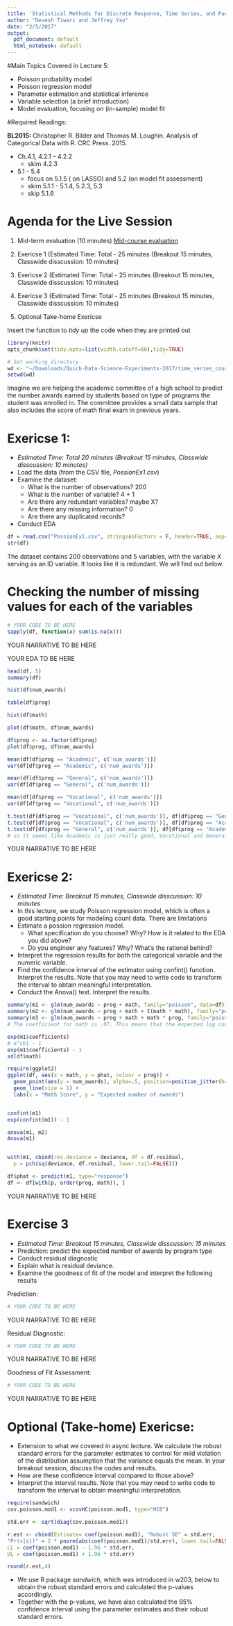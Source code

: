 ```yaml
---
title: 'Statistical Methods for Discrete Response, Time Series, and Panel Data: Live Session 5'
author: "Devesh Tiwari and Jeffrey Yau"
date: "2/5/2017"
output:
  pdf_document: default
  html_notebook: default
---
```


#Main Topics Covered in Lecture 5:

  - Poisson probability model
  - Poisson regression model
  - Parameter estimation and statistical inference
  - Variable selection (a brief introduction)
  - Model evaluation, focusing on (in-sample) model fit

#Required Readings:

**BL2015:** Christopher R. Bilder and Thomas M. Loughin. Analysis of Categorical Data with R. CRC Press. 2015.

  - Ch.4.1, 4.2.1 – 4.2.2
    - skim 4.2.3
  - 5.1 - 5.4
    - focus on 5.1.5 ( on LASSO) and 5.2 (on model fit assessment)
    - skim 5.1.1 - 5.1.4, 5.2.3, 5.3
    - skip 5.1.6 

# Agenda for the Live Session

  1. Mid-term evaluation (10 minutes)
  [Mid-course evaluation](https://www.surveymonkey.com/r/8YSFLD6)
  
  2. Exericse 1 (Estimated Time: Total - 25 minutes (Breakout 15 minutes, Classwide disscussion: 10 minutes)
  
  3. Exericse 2 (Estimated Time: Total - 25 minutes (Breakout 15 minutes, Classwide disscussion: 10 minutes)
  
  4. Exericse 3 (Estimated Time: Total - 25 minutes (Breakout 15 minutes, Classwide disscussion: 10 minutes)
  
  5. Optional Take-home Exericse 


Insert the function to *tidy up* the code when they are printed out
```r
library(knitr)
opts_chunk$set(tidy.opts=list(width.cutoff=60),tidy=TRUE)
```

```r
# Set working directory
wd <- "~/Downloads/Quick-Data-Science-Experiments-2017/time_series_course/unit5/"
setwd(wd)
```

Imagine we are helping the academic committee of a high school to predict the number awards earned by students based on type of programs the student was enrolled in. The committee provides a small data sample that also includes the score of math final exam in previous years.

# Exericse 1: 
  - *Estimated Time: Total 20 minutes (Breakout 15 minutes, Classwide disscussion: 10 minutes)*
  - Load the data (from the CSV file, *PossionEx1.csv*)
  - Examine the dataset:
    - What is the number of observations? 200
    - What is the number of variable? 4 + 1
    - Are there any redundant variables? maybe X?
    - Are there any missing information? 0
    - Are there any duplicated records? 
  - Conduct EDA


```r
df = read.csv("PossionEx1.csv", stringsAsFactors = F, header=TRUE, sep=",")
str(df)
```

The dataset contains 200 observations and 5 variables, with the variable *X* serving as an ID variable. It looks like it is redundant. We will find out below.

# Checking the number of missing values for each of the variables
```r
# YOUR CODE TO BE HERE
sapply(df, function(x) sum(is.na(x)))
```
YOUR NARRATIVE TO BE HERE

YOUR EDA TO BE HERE
```r
head(df, 5)
summary(df)

hist(df$num_awards)

table(df$prog)

hist(df$math)

plot(df$math, df$num_awards)

df$prog <- as.factor(df$prog)
plot(df$prog, df$num_awards)

mean(df[df$prog == "Academic", c('num_awards')])
var(df[df$prog == "Academic", c('num_awards')])

mean(df[df$prog == "General", c('num_awards')])
var(df[df$prog == "General", c('num_awards')])

mean(df[df$prog == "Vocational", c('num_awards')])
var(df[df$prog == "Vocational", c('num_awards')])

t.test(df[df$prog == "Vocational", c('num_awards')], df[df$prog == "General", c('num_awards')])
t.test(df[df$prog == "Vocational", c('num_awards')], df[df$prog == "Academic", c('num_awards')])
t.test(df[df$prog == "General", c('num_awards')], df[df$prog == "Academic", c('num_awards')])
# so it seems like Academic is just really good, Vocational and General are bad...

```
YOUR NARRATIVE TO BE HERE

# Exericse 2: 
  - *Estimated Time: Breakout 15 minutes, Classwide disscussion: 10 minutes*
  - In this lecture, we study Poisson regression model, which is often a good starting points for modeling count data. There are limitations 
  - Estimate a possion regression model. 
    - What specification do you choose? Why? How is it related to the EDA you did above?
    - Do you engineer any features? Why? What's the rationel behind?
  - Interpret the regression results for both the categorical variable and the numeric variable.
  - Find the confidence interval of the estimator using confint() function. Interpret the results. Note that you may need to write code to transform the interval to obtain meaningful interpretation.
  - Conduct the Anova() test. Interpret the results.

```r
summary(m1 <- glm(num_awards ~ prog + math, family="poisson", data=df))
summary(m2 <- glm(num_awards ~ prog + math + I(math * math), family="poisson", data=df))
summary(m3 <- glm(num_awards ~ prog + math + math * prog, family="poisson", data=df))
# The coefficient for math is .07. This means that the expected log count for a one-unit increase in math is .07. 

exp(m1$coefficients)
# e^cb1 - 1
exp(m1$coefficients) - 1
sd(df$math)

require(ggplot2)
ggplot(df, aes(x = math, y = phat, colour = prog)) +
  geom_point(aes(y = num_awards), alpha=.5, position=position_jitter(h=.2)) +
  geom_line(size = 1) +
  labs(x = "Math Score", y = "Expected number of awards")


confint(m1)
exp(confint(m1)) - 1

anova(m1, m2)
Anova(m1)


with(m1, cbind(res.deviance = deviance, df = df.residual,
  p = pchisq(deviance, df.residual, lower.tail=FALSE)))

df$phat <- predict(m1, type="response")
df <- df[with(p, order(prog, math)), ]

```
YOUR NARRATIVE TO BE HERE


# Exercise 3
  - *Estimated Time: Breakout 15 minutes, Classwide disscussion: 15 minutes*
  - Prediction: predict the expected number of awards by program type
  - Conduct residual diagnostic
  - Explain what is residual deviance.
  - Examine the goodness of fit of the model and interpret the following results


Prediction:
```r
# YOUR CODE TO BE HERE
```
YOUR NARRATIVE TO BE HERE


Residual Diagnostic:
```r
# YOUR CODE TO BE HERE
```
YOUR NARRATIVE TO BE HERE

Goodness of Fit Assessment:
```r
# YOUR CODE TO BE HERE
```
YOUR NARRATIVE TO BE HERE


# Optional (Take-home) Exericse: 
  - Extension to what we covered in async lecture. We calculate the robust standard errors for the parameter estimates to control for mild violation of the distribution assumption that the variance equals the mean. In your breakout session, discuss the codes and results.
  - How are these confidence interval compared to those above?
  - Interpret the interval results. Note that you may need to write code to transform the interval to obtain meaningful interpretation.
  
```r
require(sandwich)
cov.poisson.mod1 <- vcovHC(poisson.mod1, type="HC0")

std.err <- sqrt(diag(cov.poisson.mod1))

r.est <- cbind(Estimate= coef(poisson.mod1), "Robust SE" = std.err,
"Pr(>|z|)" = 2 * pnorm(abs(coef(poisson.mod1)/std.err), lower.tail=FALSE),
LL = coef(poisson.mod1) - 1.96 * std.err,
UL = coef(poisson.mod1) + 1.96 * std.err)

round(r.est,4)
```  
  
  - We use R package *sandwich*, which was introduced in w203, below to obtain the robust standard errors and calculated the p-values accordingly.
  - Together with the p-values, we have also calculated the 95% confidence interval using the parameter estimates and their robust standard errors.





